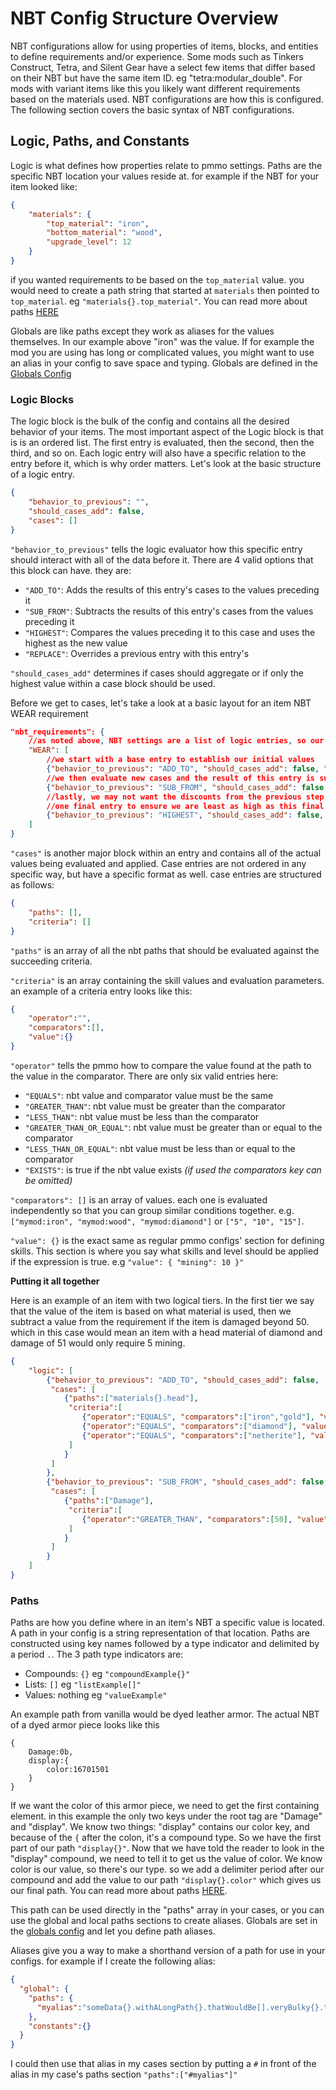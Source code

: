 # NBT Config Structure Overview
NBT configurations allow for using properties of items, blocks, and entities to define requirements and/or experience.  Some mods such as Tinkers Construct, Tetra, and Silent Gear have a select few items that differ based on their NBT but have the same item ID.  eg "tetra:modular_double".  For mods with variant items like this you likely want different requirements based on the materials used.  NBT configurations are how this is configured.  The following section covers the basic syntax of NBT configurations.

## Logic, Paths, and Constants
Logic is what defines how properties relate to pmmo settings.  Paths are the specific NBT location your values reside at.  for example if the NBT for your item looked like:
```json
{
    "materials": {
        "top_material": "iron",
        "bottom_material": "wood",
        "upgrade_level": 12
    }
}
```
if you wanted requirements to be based on the `top_material` value.  you would need to create a path string that started at `materials` then pointed to `top_material`.  eg `"materials{}.top_material"`.  You can read more about paths [HERE](nbtpaths)

Globals are like paths except they work as aliases for the values themselves.  In our example above "iron" was the value.  If for example the mod you are using has long or complicated values, you might want to use an alias in your config to save space and typing.  Globals are defined in the [Globals Config](../../serverconfigs/globalsconfig)

### Logic Blocks

The logic block is the bulk of the config and contains all the desired behavior of your items.  The most important aspect of the Logic block is that is is an ordered list.  The first entry is evaluated, then the second, then the third, and so on.  Each logic entry will also have a specific relation to the entry before it, which is why order matters.  Let's look at the basic structure of a logic entry.

```json
{
    "behavior_to_previous": "",
    "should_cases_add": false,
    "cases": []
}
```

`"behavior_to_previous"` tells the logic evaluator how this specific entry should interact with all of the data before it.  There are 4 valid options that this block can have.  they are:
- `"ADD_TO"`: Adds the results of this entry's cases to the values preceding it
- `"SUB_FROM"`: Subtracts the results of this entry's cases from the values preceding it
- `"HIGHEST"`: Compares the values preceding it to this case and uses the highest as the new value
- `"REPLACE"`: Overrides a previous entry with this entry's

`"should_cases_add"` determines if cases should aggregate or if only the highest value within a case block should be used.

Before we get to cases, let's take a look at a basic layout for an item NBT WEAR requirement
```json
"nbt_requirements": {
    //as noted above, NBT settings are a list of logic entries, so our json must use square braces to indicate a list
    "WEAR": [
        //we start with a base entry to establish our initial values
        {"behavior_to_previous": "ADD_TO", "should_cases_add": false, "cases": []},
        //we then evaluate new cases and the result of this entry is subtracted from the first one's output
        {"behavior_to_previous": "SUB_FROM", "should_cases_add": false, "cases": []},
        //lastly, we may not want the discounts from the previous step to be less than a certain amount so we have
        //one final entry to ensure we are least as high as this final case.
        {"behavior_to_previous": "HIGHEST", "should_cases_add": false, "cases": []}
    ]
}
```

`"cases"` is another major block within an entry and contains all of the actual values being evaluated and applied.  Case entries are not ordered in any specific way, but have a specific format as well.  case entries are structured as follows:
```json
{
    "paths": [],
    "criteria": []
}
```
`"paths"` is an array of all the nbt paths that should be evaluated against the succeeding criteria.

`"criteria"` is an array containing the skill values and evaluation parameters. an example of a criteria entry looks like this:
```json
{
    "operator":"",
    "comparators":[],
    "value":{}
}
```
`"operator"` tells the pmmo how to compare the value found at the path to the value in the comparator.  There are only six valid entries here:
- `"EQUALS"`: nbt value and comparator value must be the same
- `"GREATER_THAN"`: nbt value must be greater than the comparator
- `"LESS_THAN"`: nbt value must be less than the comparator
- `"GREATER_THAN_OR_EQUAL"`: nbt value must be greater than or equal to the comparator
- `"LESS_THAN_OR_EQUAL"`: nbt value must be less than or equal to the comparator
- `"EXISTS"`: is true if the nbt value exists *(if used the comparators key can be omitted)*

`"comparators": []` is an array of values.  each one is evaluated independently so that you can group similar conditions together.  e.g. `["mymod:iron", "mymod:wood", "mymod:diamond"]` or `["5", "10", "15"]`.

`"value": {}` is the exact same as regular pmmo configs' section for defining skills.  This section is where you say what skills and level should be applied if the expression is true.  e.g `"value": { "mining": 10 }"`

**Putting it all together**

Here is an example of an item with two logical tiers.  In the first tier we say that the value of the item is based on what material is used, then we subtract a value from the requirement if the item is damaged beyond 50.  which in this case would mean an item with a head material of diamond and damage of 51 would only require 5 mining.
```json
{
    "logic": [
        {"behavior_to_previous": "ADD_TO", "should_cases_add": false,
         "cases": [
            {"paths":["materials{}.head"],
             "criteria":[
                {"operator":"EQUALS", "comparators":["iron","gold"], "value":{"mining":5}},
                {"operator":"EQUALS", "comparators":["diamond"], "value":{"mining":10}},
                {"operator":"EQUALS", "comparators":["netherite"], "value":{"mining":15}}
             ]
            }
         ]
        },
        {"behavior_to_previous": "SUB_FROM", "should_cases_add": false,
         "cases": [
            {"paths":["Damage"],
             "criteria":[
                {"operator":"GREATER_THAN", "comparators":[50], "value":{"mining":5}}
             ]
            }
         ]
        }
    ]
}
```
### Paths

Paths are how you define where in an item's NBT a specific value is located.  A path in your config is a string representation of that location.  Paths are constructed using key names followed by a type indicator and delimited by a period `.`.  The 3 path type indicators are:
- Compounds: `{}`   eg `"compoundExample{}"`
- Lists: `[]`  eg `"listExample[]"`
- Values: nothing  eg `"valueExample"`

An example path from vanilla would be dyed leather armor.  The actual NBT of a dyed armor piece looks like this
```
{
    Damage:0b,
    display:{
        color:16701501
    }
}
```
If we want the color of this armor piece, we need to get the first containing element.  in this example the only two keys under the root tag are "Damage" and "display".  We know two things: "display" contains our color key, and because of the `{` after the colon, it's a compound type.  So we have the first part of our path `"display{}"`.  Now that we have told the reader to look in the "display" compound, we need to tell it to get us the value of color.  We know color is our value, so there's our type.  so we add a delimiter period after our compound and add the value to our path `"display{}.color"` which gives us our final path.  You can read more about paths [HERE](nbtpaths).

This path can be used directly in the "paths" array in your cases, or you can use the global and local paths sections to create aliases.  Globals are set in the [globals config](../../serverconfigs/globalsconfig) and let you define path aliases.

Aliases give you a way to make a shorthand version of a path for use in your configs.  for example if I create the following alias:
```json
{
  "global": {
    "paths": {
      "myalias":"someData{}.withALongPath{}.thatWouldBe[].veryBulky{}.toWriteOrPaste{}.repeatedly"
    },
    "constants":{}
  }
}
```
I could then use that alias in my cases section by putting a `#` in front of the alias in my case's paths section `"paths":["#myalias"]"`

